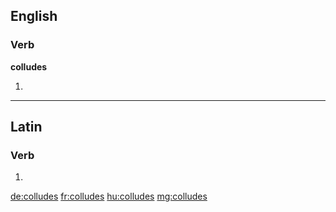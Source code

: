 ==English==

===Verb===
'''colludes'''

# {{en-third-person singular of|collude}}

----

==Latin==

===Verb===
{{la-verb-form|collūdēs}}

# {{conjugation of|colludo|collūdō|2|s|fut|act|ind|lang=la}}

[[de:colludes]]
[[fr:colludes]]
[[hu:colludes]]
[[mg:colludes]]
